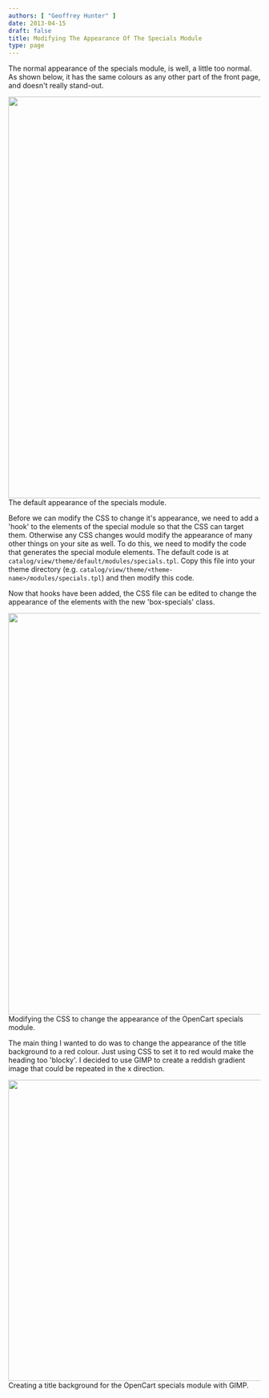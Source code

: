 ```yaml
---
authors: [ "Geoffrey Hunter" ]
date: 2013-04-15
draft: false
title: Modifying The Appearance Of The Specials Module
type: page
---
```



The normal appearance of the specials module, is well, a little too normal. As shown below, it has the same colours as any other part of the front page, and doesn't really stand-out.


<Image src={open_cart_unmodified_specials_module_appearance} width="800px">The default appearance of the specials module.</Image>

Before we can modify the CSS to change it's appearance, we need to add a 'hook' to the elements of the special module so that the CSS can target them. Otherwise any CSS changes would modify the appearance of many other things on your site as well. To do this, we need to modify the code that generates the special module elements. The default code is at `catalog/view/theme/default/modules/specials.tpl`. Copy this file into your theme directory (e.g. `catalog/view/theme/<theme-name>/modules/specials.tpl`) and then modify this code.

Now that hooks have been added, the CSS file can be edited to change the appearance of the elements with the new 'box-specials' class.


<Image src={open_cart_adding_box_specials_css_class} width="800px">Modifying the CSS to change the appearance of the OpenCart specials module.</Image>

The main thing I wanted to do was to change the appearance of the title background to a red colour. Just using CSS to set it to red would make the heading too 'blocky'. I decided to use GIMP to create a reddish gradient  image that could be repeated in the x direction.


<Image src={open_cart_creating_title_background_with_gimp} width="600px">Creating a title background for the OpenCart specials module with GIMP.</Image>

